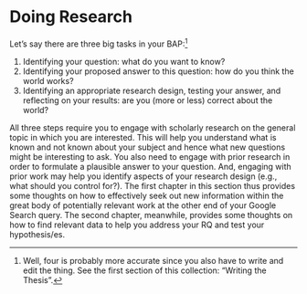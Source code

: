# Doing Research {#sec-doing-research}

Let's say there are three big tasks in your BAP:[^part_research-1]

[^part_research-1]: Well, four is probably more accurate since you also have to write and edit the thing. See the first section of this collection: "Writing the Thesis".

1.  Identifying your question: what do you want to know?
2.  Identifying your proposed answer to this question: how do you think the world works?
3.  Identifying an appropriate research design, testing your answer, and reflecting on your results: are you (more or less) correct about the world?

All three steps require you to engage with scholarly research on the general topic in which you are interested. This will help you understand what is known and not known about your subject and hence what new questions might be interesting to ask. You also need to engage with prior research in order to formulate a plausible answer to your question. And, engaging with prior work may help you identify aspects of your research design (e.g., what should you control for?). The first chapter in this section thus provides some thoughts on how to effectively seek out new information within the great body of potentially relevant work at the other end of your Google Search query. The second chapter, meanwhile, provides some thoughts on how to find relevant data to help you address your RQ and test your hypothesis/es.
